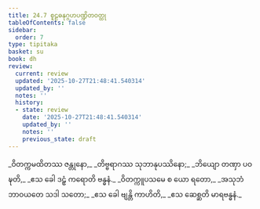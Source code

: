 ```yaml
---
title: 24.7 စူဠဓနုဂ္ဂဟပဏ္ဍိတဝတ္ထု
tableOfContents: false
sidebar:
  order: 7
type: tipitaka
basket: su
book: dh
review:
  current: review
  updated: '2025-10-27T21:48:41.540314'
  updated_by: ''
  notes: ''
  history:
  - state: review
    date: '2025-10-27T21:48:41.540314'
    updated_by: ''
    notes: ''
    previous_state: draft
---
```



<ReviewStatus review={frontmatter.review} showDetails={true} />

<HypothesisAnnotation frontmatter={frontmatter} />

<DynamicBreadcrumb />

<Division number="349" book="dh" e="ch" v="18" p="63">

<Paragraph number="375" type="verses" book="dh">
_ဝိတက္ကမထိတဿ ဇန္တုနော,_  
_တိဗ္ဗရာဂဿ သုဘာနုပဿိနော;_  
_ဘိယျော တဏှာ ပဝဍ္ဎတိ,_  
_ဧသ ခေါ ဒဠှံ ကရောတိ ဗန္ဓနံ._  

</Paragraph>

</Division>
<Division number="350" book="dh" e="ch" v="18" p="64">

<Paragraph number="376" type="verses" book="dh">
_ဝိတက္ကူပသမေ စ ယော ရတော,_  
_အသုဘံ ဘာဝယတေ သဒါ သတော;_  
_ဧသ ခေါ ဗျန္တိ ကာဟိတိ,_  
_ဧသ ဆေစ္ဆတိ မာရဗန္ဓနံ._
</Paragraph>
</Division>